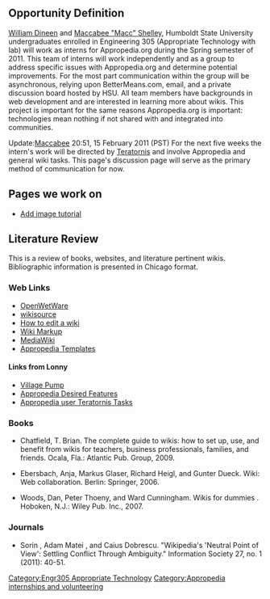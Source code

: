 ==Opportunity Definition==
[[User:Munimortal|William Dineen]] and [[User:Maccabee|Maccabee "Macc" Shelley]], Humboldt State University undergraduates enrolled in Engineering 305 (Appropriate Technology with lab) will work as interns for Appropedia.org during the Spring semester of 2011.  This team of interns will work independently and as a group to address specific issues with Appropedia.org and determine potential improvements.  For the most part communication within the group will be asynchronous, relying upon BetterMeans.com, email, and a private discussion board hosted by HSU.  All team members have backgrounds in web development and are interested in learning more about wikis.  This project is important for the same reasons Appropedia.org is important: technologies mean nothing if not shared with and integrated into communities.

Update:[[User:Maccabee|Maccabee]] 20:51, 15 February 2011 (PST)
For the next five weeks the intern's work will be directed by [[User:Teratornis|Teratornis]] and involve Appropedia and general wiki tasks.  This page's discussion page will serve as the primary method of communication for now.

==Pages we work on==
*[[H:AIT | Add image tutorial]]

==Literature Review==
This is a review of books, websites, and literature pertinent wikis.  Bibliographic information is presented in Chicago format.

===Web Links===
*[http://openwetware.org/wiki/Main_Page OpenWetWare]
*[http://www.wikisource.org wikisource]
*[http://en.wikipedia.org/wiki/How_to_edit_a_page How to edit a wiki]
*[http://en.wikipedia.org/wiki/Help:Wiki_markup Wiki Markup]
*[http://en.wikipedia.org/wiki/MediaWiki MediaWiki]
*[http://www.appropedia.org/Special:MostLinkedTemplates Appropedia Templates]

====Links from Lonny====
*[http://www.appropedia.org/Appropedia_talk:Village_pump Village Pump]
*[http://www.appropedia.org/Appropedia:Site_development/Desired_features Appropedia Desired Features]
*[http://www.appropedia.org/User:Teratornis/Tasks Appropedia user Teratornis Tasks]

===Books===
*Chatfield, T. Brian. The complete guide to wikis:  how to set up, use, and benefit from wikis for teachers, business professionals, families, and friends. Ocala, Fla.: Atlantic Pub. Group, 2009.

*Ebersbach, Anja, Markus Glaser, Richard Heigl, and Gunter Dueck. Wiki:  Web collaboration. Berlin: Springer, 2006.

*Woods, Dan, Peter Thoeny, and Ward Cunningham. Wikis for dummies  . Hoboken, N.J.: Wiley Pub. Inc., 2007.

===Journals===
*Sorin , Adam Matei , and Caius  Dobrescu. "Wikipedia's 'Neutral Point of View': Settling Conflict Through Ambiguity." Information Society 27, no. 1 (2011): 40-51.

[[Category:Engr305 Appropriate Technology]]
[[Category:Appropedia internships and volunteering]]
